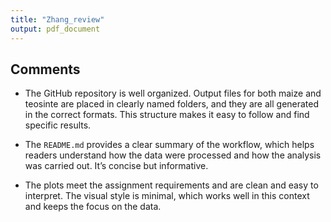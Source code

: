```yaml
---
title: "Zhang_review"
output: pdf_document
---
```


## Comments

- The GitHub repository is well organized. Output files for both maize and teosinte are placed in clearly named folders, and they are all generated in the correct formats. This structure makes it easy to follow and find specific results.
  
- The `README.md` provides a clear summary of the workflow, which helps readers understand how the data were processed and how the analysis was carried out. It’s concise but informative.

- The plots meet the assignment requirements and are clean and easy to interpret. The visual style is minimal, which works well in this context and keeps the focus on the data.
